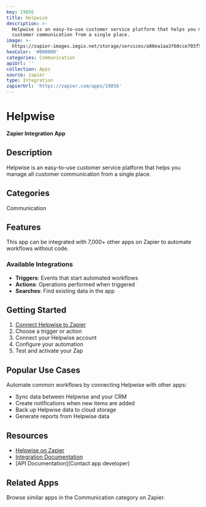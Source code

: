 ```yaml
---
key: 19856
title: Helpwise
description: >-
  Helpwise is an easy-to-use customer service platform that helps you manage all
  customer communication from a single place.
image: >-
  https://zapier-images.imgix.net/storage/services/a80ea1aa3f60cce703f567829bd9ef80.png?auto=format%2Ccompress&ixlib=python-3.0.0&q=50
hexColor: '#000000'
categories: Communication
apiUrl: ''
collection: Apps
source: zapier
type: Integration
zapierUrl: 'https://zapier.com/apps/19856'
---
```

# Helpwise

**Zapier Integration App**

## Description

Helpwise is an easy-to-use customer service platform that helps you manage all customer communication from a single place.

## Categories

Communication

## Features

This app can be integrated with 7,000+ other apps on Zapier to automate workflows without code.

### Available Integrations

- **Triggers**: Events that start automated workflows
- **Actions**: Operations performed when triggered
- **Searches**: Find existing data in the app

## Getting Started

1. [Connect Helpwise to Zapier](https://zapier.com/apps/19856)
2. Choose a trigger or action
3. Connect your Helpwise account
4. Configure your automation
5. Test and activate your Zap

## Popular Use Cases

Automate common workflows by connecting Helpwise with other apps:

- Sync data between Helpwise and your CRM
- Create notifications when new items are added
- Back up Helpwise data to cloud storage
- Generate reports from Helpwise data

## Resources

- [Helpwise on Zapier](https://zapier.com/apps/19856)
- [Integration Documentation](https://zapier.com/apps/19856/integrations)
- [API Documentation](Contact app developer)

## Related Apps

Browse similar apps in the Communication category on Zapier.

